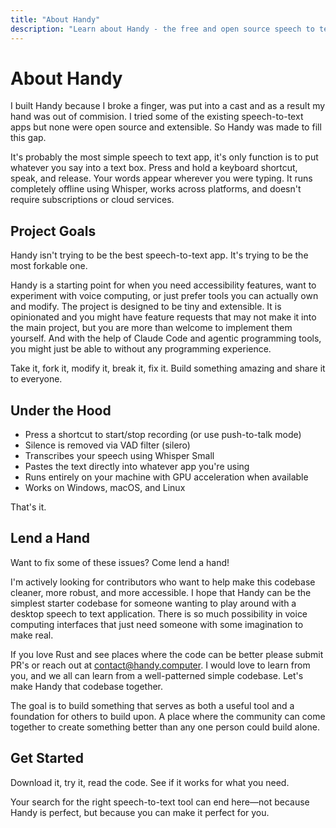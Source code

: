 ```yaml
---
title: "About Handy"
description: "Learn about Handy - the free and open source speech to text application"
---
```


# About Handy

I built Handy because I broke a finger, was put into a cast and as a result my hand was out of commision. I tried some of the existing speech-to-text apps but none were open source and extensible. So Handy was made to fill this gap.

It's probably the most simple speech to text app, it's only function is to put whatever you say into a text box. Press and hold a keyboard shortcut, speak, and release. Your words appear wherever you were typing. It runs completely offline using Whisper, works across platforms, and doesn't require subscriptions or cloud services.

## Project Goals

Handy isn't trying to be the best speech-to-text app. It's trying to be the most forkable one.

Handy is a starting point for when you need accessibility features, want to experiment with voice computing, or just prefer tools you can actually own and modify. The project is designed to be tiny and extensible. It is opinionated and you might have feature requests that may not make it into the main project, but you are more than welcome to implement them yourself. And with the help of Claude Code and agentic programming tools, you might just be able to without any programming experience.

Take it, fork it, modify it, break it, fix it. Build something amazing and share it to everyone.

## Under the Hood

- Press a shortcut to start/stop recording (or use push-to-talk mode)
- Silence is removed via VAD filter (silero)
- Transcribes your speech using Whisper Small
- Pastes the text directly into whatever app you're using
- Runs entirely on your machine with GPU acceleration when available
- Works on Windows, macOS, and Linux

That's it.

## Lend a Hand

Want to fix some of these issues? Come lend a hand!

I'm actively looking for contributors who want to help make this codebase cleaner, more robust, and more accessible. I hope that Handy can be the simplest starter codebase for someone wanting to play around with a desktop speech to text application. There is so much possibility in voice computing interfaces that just need someone with some imagination to make real.

If you love Rust and see places where the code can be better please submit PR's or reach out at [contact@handy.computer](mailto:contact@handy.computer). I would love to learn from you, and we all can learn from a well-patterned simple codebase. Let's make Handy that codebase together.

The goal is to build something that serves as both a useful tool and a foundation for others to build upon. A place where the community can come together to create something better than any one person could build alone.

## Get Started

Download it, try it, read the code. See if it works for what you need.

Your search for the right speech-to-text tool can end here—not because Handy is perfect, but because you can make it perfect for you.
